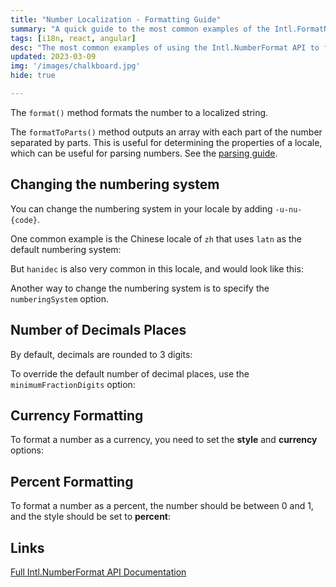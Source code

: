 ```yaml
---
title: "Number Localization - Formatting Guide"
summary: "A quick guide to the most common examples of the Intl.FormatNumber API, to format numbers in any locale. This API is supported by all modern browsers."
tags: [i18n, react, angular]
desc: "The most common examples of using the Intl.NumberFormat API to format numbers in any locale."
updated: 2023-03-09
img: '/images/chalkboard.jpg'
hide: true

---
```





The `format()` method formats the number to a localized string.

<ExecuteJavascript code="new Intl.NumberFormat('en-US').format(1234.56);" client:load/>

The `formatToParts()` method outputs an array with each part of the number separated by parts.
This is useful for determining the properties of a locale, which can be useful for parsing numbers. See the [parsing guide](parsing).

<ExecuteJavascript code="new Intl.NumberFormat('en-US').formatToParts(1234.56);" client:load/>

## Changing the numbering system

You can change the numbering system in your locale by adding `-u-nu-{code}`.

One common example is the Chinese locale of `zh` that uses `latn` as the default numbering system:

<ExecuteJavascript code="new Intl.NumberFormat('zh').format(1234.56);" client:load/>

But `hanidec` is also very common in this locale, and would look like this:

<ExecuteJavascript code="new Intl.NumberFormat('zh-u-nu-hanidec').format(1234.56);" client:load/>

Another way to change the numbering system is to specify the `numberingSystem` option.

<ExecuteJavascript code="new Intl.NumberFormat('zh', {numberingSystem: 'hanidec'}).format(1234.56);" client:load/>

## Number of Decimals Places

By default, decimals are rounded to 3 digits:

<ExecuteJavascript code="new Intl.NumberFormat('en-US').format(0.5555555);" client:load/>

To override the default number of decimal places, use the `minimumFractionDigits` option:

<ExecuteJavascript code="new Intl.NumberFormat('en-US', {maximumFractionDigits: 5}).format(0.5555555);" client:load/>

## Currency Formatting

To format a number as a currency, you need to set the **style** and **currency** options:

<ExecuteJavascript code="new Intl.NumberFormat('en-US', {style: 'currency', currency: 'USD'}).format(12.99);"
                   client:load/>

## Percent Formatting

To format a number as a percent, the number should be between 0 and 1, and the style should be set to **percent**:

<ExecuteJavascript code="new Intl.NumberFormat('en-US', {style: 'percent'}).format(0.75);" client:load/>

## Links

[Full Intl.NumberFormat API Documentation](https://developer.mozilla.org/en-US/docs/Web/JavaScript/Reference/Global_Objects/Intl/NumberFormat)
